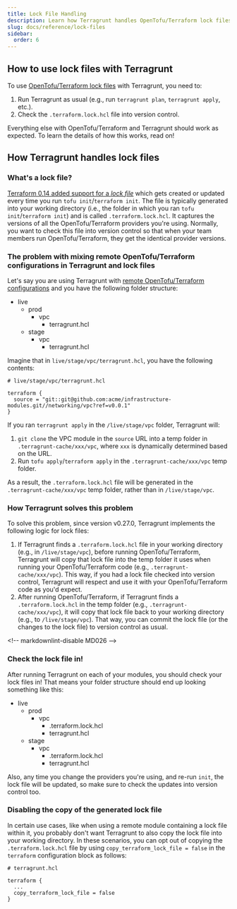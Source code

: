 ```yaml
---
title: Lock File Handling
description: Learn how Terragrunt handles OpenTofu/Terraform lock files
slug: docs/reference/lock-files
sidebar:
  order: 6
---
```



## How to use lock files with Terragrunt

To use [OpenTofu/Terraform lock files](https://opentofu.org/docs/language/files/dependency-lock/) with Terragrunt, you
need to:

1. Run Terragrunt as usual (e.g., run `terragrunt plan`, `terragrunt apply`, etc.).
1. Check the `.terraform.lock.hcl` file into version control.

Everything else with OpenTofu/Terraform and Terragrunt should work as expected. To learn the details of how this works, read on!

## How Terragrunt handles lock files

### What's a lock file?

[Terraform 0.14 added support for a
*lock file*](https://www.hashicorp.com/blog/terraform-0-14-introduces-a-dependency-lock-file-for-providers)
which gets created or updated every time you run `tofu init`/`terraform init`. The file is typically generated into your working
directory (i.e., the folder in which you ran `tofu init`/`terraform init`) and is called `.terraform.lock.hcl`.
It captures the versions of all the OpenTofu/Terraform providers you're using. Normally, you want to check this file into
version control so that when your team members run OpenTofu/Terraform, they get the identical provider versions.

### The problem with mixing remote OpenTofu/Terraform configurations in Terragrunt and lock files

Let's say you are using Terragrunt with [remote OpenTofu/Terraform
configurations](/docs/features/units/) and you have the following folder
structure:

<FileTree>

- live
  - prod
    - vpc
      - terragrunt.hcl
  - stage
    - vpc
      - terragrunt.hcl

</FileTree>

Imagine that in `live/stage/vpc/terragrunt.hcl`, you have the following contents:

```hcl
# live/stage/vpc/terragrunt.hcl

terraform {
  source = "git::git@github.com:acme/infrastructure-modules.git//networking/vpc?ref=v0.0.1"
}
```

If you ran `terragrunt apply` in the `/live/stage/vpc` folder, Terragrunt will:

1. `git clone` the VPC module in the `source` URL into a temp folder in `.terragrunt-cache/xxx/vpc`, where `xxx` is
   dynamically determined based on the URL.
1. Run `tofu apply`/`terraform apply` in the `.terragrunt-cache/xxx/vpc` temp folder.

As a result, the `.terraform.lock.hcl` file will be generated in the `.terragrunt-cache/xxx/vpc` temp folder, rather
than in `/live/stage/vpc`.

### How Terragrunt solves this problem

To solve this problem, since version v0.27.0, Terragrunt implements the following logic for lock files:

1. If Terragrunt finds a `.terraform.lock.hcl` file in your working directory (e.g., in `/live/stage/vpc`), before
   running OpenTofu/Terraform, Terragrunt will copy that lock file into the temp folder it uses when running your OpenTofu/Terraform code
   (e.g., `.terragrunt-cache/xxx/vpc`). This way, if you had a lock file checked into version control, Terragrunt will
   respect and use it with your OpenTofu/Terraform code as you'd expect.
1. After running OpenTofu/Terraform, if Terragrunt finds a `.terraform.lock.hcl` in the temp folder (e.g.,
   `.terragrunt-cache/xxx/vpc`), it will copy that lock file back to your working directory (e.g., to `/live/stage/vpc`).
   That way, you can commit the lock file (or the changes to the lock file) to version control as usual.

\<!-- markdownlint-disable MD026 -->
### Check the lock file in!

After running Terragrunt on each of your modules, you should check your lock files in! That means your folder structure
should end up looking something like this:

<FileTree>

- live
  - prod
    - vpc
      - .terraform.lock.hcl
      - terragrunt.hcl
  - stage
    - vpc
      - .terraform.lock.hcl
      - terragrunt.hcl

</FileTree>

Also, any time you change the providers you're using, and re-run `init`, the lock file will be updated, so make sure
to check the updates into version control too.

### Disabling the copy of the generated lock file

In certain use cases, like when using a remote module containing a lock file within it, you probably
don't want Terragrunt to also copy the lock file into your working directory. In these scenarios, you can opt out of copying
the `.terraform.lock.hcl` file by using `copy_terraform_lock_file = false` in the `terraform` configuration block as follows:

```hcl
# terragrunt.hcl

terraform {
  ...
  copy_terraform_lock_file = false
}
```
